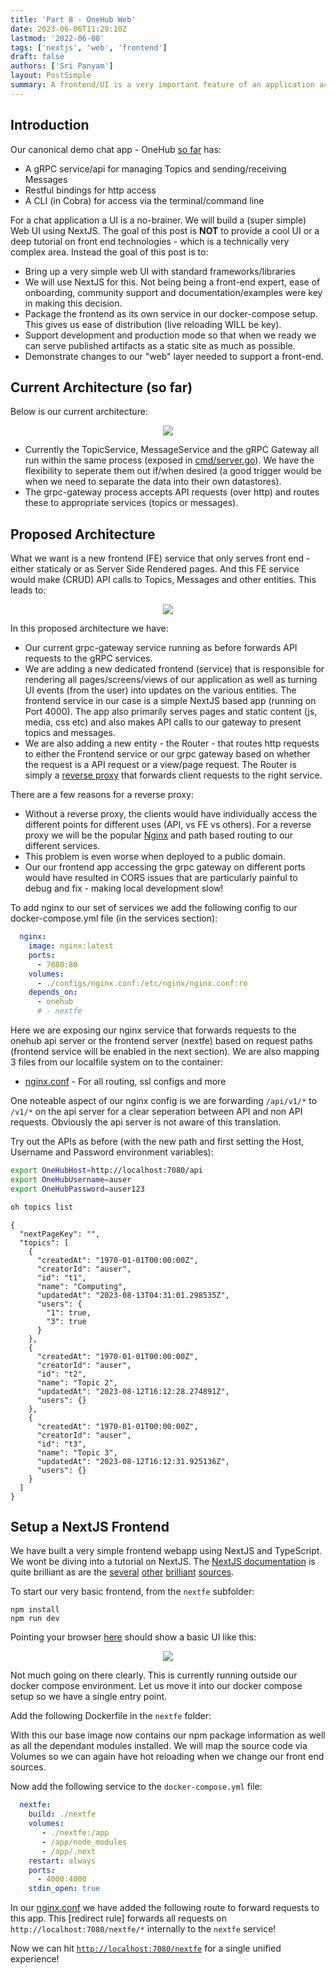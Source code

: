 ```yaml
---
title: 'Part 8 - OneHub Web'
date: 2023-06-06T11:29:10Z
lastmod: '2022-06-08'
tags: ['nextjs', 'web', 'frontend']
draft: false
authors: ['Sri Panyam']
layout: PostSimple
summary: A frontend/UI is a very important feature of an application accessible by users.   In this post we will show a simple frontend and evolve our service and setup to incorporate this new component going forward
---
```


## Introduction

Our canonical demo chat app - OneHub [so far](/blog/go-web-services/index) has:

* A gRPC service/api for managing Topics and sending/receiving Messages
* Restful bindings for http access
* A CLI (in Cobra) for access via the terminal/command line

For a chat application a UI is a no-brainer.  We will build a (super simple) Web UI using NextJS.   The goal of this post is **NOT** to provide a cool UI or a deep tutorial on front end technologies - which is a technically very complex area.  Instead the goal of this post is to:

* Bring up a very simple web UI with standard frameworks/libraries
* We will use NextJS for this.  Not being being a front-end expert, ease of onboarding, community support and documentation/examples were key in making this decision.
* Package the frontend as its own service in our docker-compose setup.  This gives us ease of distribution (live reloading WILL be key).
* Support development and production mode so that when we ready we can serve published artifacts as a static site as much as possible.
* Demonstrate changes to our "web" layer needed to support a front-end.

## Current Architecture (so far)

Below is our current architecture:

<center> <img src="/static/images/current-architecture.svg" width={800} /> </center>

* Currently the TopicService, MessageService and the gRPC Gateway all run within the same process (exposed in [cmd/server.go](https://github.com/panyam/onehub/blob/PART8_WEBUI/cmd/server.go)).   We have the flexibility to seperate them out if/when desired (a good trigger would be when we need to separate the data into their own datastores).
* The grpc-gateway process accepts API requests (over http) and routes these to appropriate services (topics or messages).

## Proposed Architecture

What we want is a new frontend (FE) service that only serves front end - either staticaly or as Server Side Rendered pages.  And this FE service would make (CRUD) API calls to Topics, Messages and other entities.  This leads to:

<center>
<img src="/static/images/proposed-architecture.svg" width={800} />
</center>


In this proposed architecture we have:

* Our current grpc-gateway service running as before forwards API requests to the gRPC services.
* We are adding a new dedicated frontend (service) that is responsible for rendering all pages/screens/views of our application as well as turning UI events (from the user) into updates on the various entities.  The frontend service in our case is a simple NextJS based app (running on Port 4000).  The app also primarily serves pages and static content (js, media, css etc) and also makes API calls to our gateway to present topics and messages.
* We are also adding a new entity - the Router - that routes http requests to either the Frontend service or our grpc gateway based on whether the request is a API request or a view/page request.  The Router is simply a [reverse proxy](https://www.nginx.com/resources/glossary/reverse-proxy-server/) that forwards client requests to the right service.

There are a few reasons for a reverse proxy:

* Without a reverse proxy, the clients would have individually access the different points for different uses (API, vs FE vs others).  For a reverse proxy we will be the popular [Nginx](nginx.com) and path based routing to our different services.
* This problem is even worse when deployed to a public domain.
* Our our frontend app accessing the grpc gateway on different ports would have resulted in CORS issues that are particularly painful to debug and fix - making local development slow!

To add nginx to our set of services we add the following config to our docker-compose.yml file (in the services section):

```yml
  nginx:
    image: nginx:latest
    ports:
      - 7080:80
    volumes:
      - ./configs/nginx.conf:/etc/nginx/nginx.conf:ro
    depends_on:
      - onehub
      # - nextfe
```

Here we are exposing our nginx service that forwards requests to the onehub api server or the frontend server (nextfe) based on request paths (frontend service will be enabled in the next section).  We are also mapping 3 files from our localfile system on to the container:

* [nginx.conf](https://github.com/panyam/onehub/blob/PART8_WEBUI/configs/nginx.conf) - For all routing, ssl configs and more

One noteable aspect of our nginx config is we are forwarding `/api/v1/*` to `/v1/*` on the api server for a clear seperation between API and non API requests.   Obviously the api server is not aware of this translation.

Try out the APIs as before (with the new path and first setting the Host, Username and Password environment variables):

```bash
export OneHubHost=http://localhost:7080/api
export OneHubUsername=auser
export OneHubPassword=auser123
```

```bash
oh topics list
```

```
{
  "nextPageKey": "",
  "topics": [
    {
      "createdAt": "1970-01-01T00:00:00Z",
      "creatorId": "auser",
      "id": "t1",
      "name": "Computing",
      "updatedAt": "2023-08-13T04:31:01.298535Z",
      "users": {
        "1": true,
        "3": true
      }
    },
    {
      "createdAt": "1970-01-01T00:00:00Z",
      "creatorId": "auser",
      "id": "t2",
      "name": "Topic 2",
      "updatedAt": "2023-08-12T16:12:28.274891Z",
      "users": {}
    },
    {
      "createdAt": "1970-01-01T00:00:00Z",
      "creatorId": "auser",
      "id": "t3",
      "name": "Topic 3",
      "updatedAt": "2023-08-12T16:12:31.925136Z",
      "users": {}
    }
  ]
}
```

## Setup a NextJS Frontend

We have built a very simple frontend webapp using NextJS and TypeScript.   We wont be diving into a tutorial on NextJS.  The [NextJS documentation](https://nextjs.org/docs) is quite brilliant as are the [several](https://nextjs.org/learn/basics/create-nextjs-app) [other](https://www.freecodecamp.org/news/build-a-full-stack-application-with-nextjs/) [brilliant](https://stackdiary.com/next-js-tutorial-getting-started/) [sources](https://www.tuthub.io/resources/topics/NextJS%20for%20beginners).

To start our very basic frontend, from the `nextfe` subfolder:

```
npm install
npm run dev
```

Pointing your browser [here](http://localhost:4000/nextfe) should show a basic UI like this:

<center> <img src="/static/images/frontend-screenshot.png" width={800} /> </center>

Not much going on there clearly.  This is currently running outside our docker compose environment.  Let us move it into our docker compose setup so we have a single entry point.

Add the following Dockerfile in the `nextfe` folder:

<CodeEmbed
  title="nextfe/Dockerfile"
  language="yaml"
  url="https://raw.githubusercontent.com/panyam/onehub/PART8_WEBUI/nextfe/Dockerfile"
  height="300px"
  style="height: 300px; overflow: scroll"
/>

With this our base image now contains our npm package information as well as all the dependant modules installed.  We will map the source code via Volumes so we can again have hot reloading when we change our front end sources.

Now add the following service to the `docker-compose.yml` file:

```yaml
  nextfe:
    build: ./nextfe
    volumes:
       - ./nextfe:/app
       - /app/node_modules
       - /app/.next
    restart: always
    ports:
      - 4000:4000
    stdin_open: true
```

In our [nginx.conf](https://github.com/panyam/onehub/blob/caff9ed89238e748eeef05787c397e384852c443/configs/nginx.conf#L52) we have added the following route to forward requests to this app.  This [redirect rule] forwards all requests on `http://localhost:7080/nextfe/*` internally to the `nextfe` service!

Now we can hit [`http://localhost:7080/nextfe`](http://localhost:7080/nextfe) for a single unified experience!

